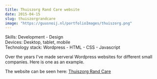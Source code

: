 ```yaml
---
title: Thuiszorg Rand Care website
date: 2015-04-15
slug: thuiszorgrandcare
image: "https://guusnoij.nl/portfolioImages/thuiszorg.png"
---
```


<span style="color: var(--theme-ui-colors-gray-6)">Skills: Development - Design </span>
<br />
<span style="color: var(--theme-ui-colors-gray-6)">Devices: Desktop, tablet, mobile</span>
<br />
<span style="color: var(--theme-ui-colors-gray-6)">Technology stack: Wordpress - HTML - CSS - Javascript</span>

Over the years I've made serveral Wordpress websites for different small companies.
Here is one as an example.

The website can be seen here: <a href="https://www.thuiszorgrandcare.nl" target="_blank">Thuiszorg Rand Care</a>